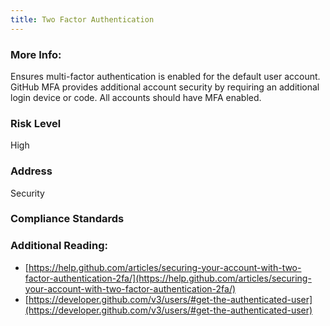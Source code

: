 ```yaml
---
title: Two Factor Authentication
---
```


### More Info:

Ensures multi-factor authentication is enabled for the default user account. GitHub MFA provides additional account security by requiring an additional login device or code. All accounts should have MFA enabled.

### Risk Level

High

### Address

Security

### Compliance Standards

### Additional Reading:

- [https://help.github.com/articles/securing-your-account-with-two-factor-authentication-2fa/](https://help.github.com/articles/securing-your-account-with-two-factor-authentication-2fa/)
- [https://developer.github.com/v3/users/#get-the-authenticated-user](https://developer.github.com/v3/users/#get-the-authenticated-user)
